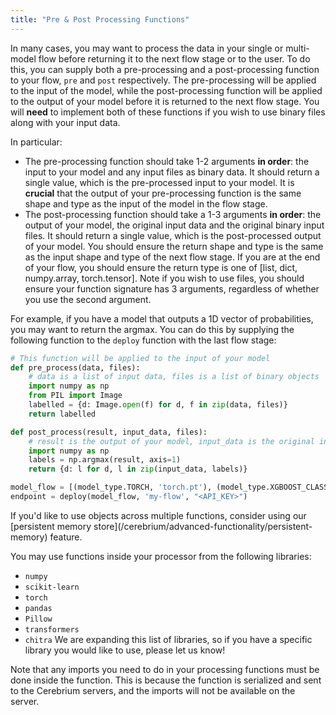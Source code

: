 ```yaml
---
title: "Pre & Post Processing Functions"
---
```


In many cases, you may want to process the data in your single or multi-model flow before returning it to the next flow stage or to the user. To do this, you can supply both a pre-processing and a post-processing function to your flow, `pre` and `post` respectively.
The pre-processing will be applied to the input of the model, while the post-processing function will be applied to the output of your model before it is returned to the next flow stage.
You will **need** to implement both of these functions if you wish to use binary files along with your input data.

In particular:

- The pre-processing function should take 1-2 arguments **in order**: the input to your model and any input files as binary data. It should return a single value, which is the pre-processed input to your model. It is <b>crucial</b> that the output of your pre-processing function is the same shape and type as the input of the model in the flow stage.
- The post-processing function should take a 1-3 arguments **in order**: the output of your model, the original input data and the original binary input files. It should return a single value, which is the post-processed output of your model. You should ensure the return shape and type is the same as the input shape and type of the next flow stage. If you are at the end of your flow, you should ensure the return type is one of [list, dict, numpy.array, torch.tensor]. Note if you wish to use files, you should ensure your function signature has 3 arguments, regardless of whether you use the second argument.

For example, if you have a model that outputs a 1D vector of probabilities, you may want to return the argmax. You can do this by supplying the following function to the `deploy` function with the last flow stage:

```python
# This function will be applied to the input of your model
def pre_process(data, files):
    # data is a list of input data, files is a list of binary objects
    import numpy as np
    from PIL import Image
    labelled = {d: Image.open(f) for d, f in zip(data, files)}
    return labelled

def post_process(result, input_data, files):
    # result is the output of your model, input_data is the original input data from the 1st flow stage, files is the original binary input files
    import numpy as np
    labels = np.argmax(result, axis=1)
    return {d: l for d, l in zip(input_data, labels)}

model_flow = [(model_type.TORCH, 'torch.pt'), (model_type.XGBOOST_CLASSIFIER, 'xgb.json', {"pre": pre_process, "post": post_process})]
endpoint = deploy(model_flow, 'my-flow', "<API_KEY>")
```

<Note>
  If you'd like to use objects across multiple functions, consider using our
  [persistent memory store](/cerebrium/advanced-functionality/persistent-memory)
  feature.
</Note>

You may use functions inside your processor from the following libraries:

- `numpy`
- `scikit-learn`
- `torch`
- `pandas`
- `Pillow`
- `transformers`
- `chitra`
  We are expanding this list of libraries, so if you have a specific library you would like to use, please let us know!

<Note>
  Note that any imports you need to do in your processing functions must be done
  inside the function. This is because the function is serialized and sent to
  the Cerebrium servers, and the imports will not be available on the server.
</Note>

